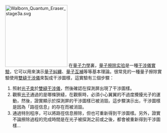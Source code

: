 [[File:Walborn_Quantum_Eraser_stage3a.svg|200px]]
在[[量子力學|量子力學]]裏，[[量子擦除实验|量子擦除实验]]是一種[[干涉_(物理學)|干涉儀實驗]]，它可以用來演示[[量子糾纏|量子糾纏]]、[[互補原理|量子互補]]等等基本理論。很常見的一種量子擦除實驗使用[[雙縫實驗|雙縫干涉儀]]來製成干涉圖樣，這實驗有三個步驟：
# 照射[[光子|光子束]]於[[雙縫實驗|雙縫干涉儀]]，然後確認在探測屏出現了干涉圖樣。
# 觀察[[光子|光子]]通過的是哪條狹縫，在觀察時，必須小心翼翼的不過度攪擾光子的運動，然後，證實顯示於探測屏的干涉圖樣已被消毀。這步驟演示出，干涉圖樣是因為「路徑信息」的存在而被消毀。
#通過特別程序，可以將路徑信息擦除，但也可重新得到干涉圖樣。另外，證實不論擦除過程的完成時間是在光子被探測之前或之後，都會被重新得到干涉圖樣...